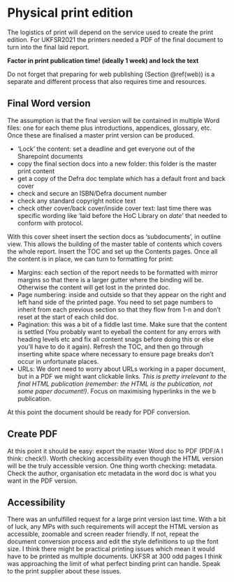 # Physical print edition {#print}

The logistics of print will depend on the service used to create the print
edition. For UKFSR2021 the printers needed a PDF of the final document to turn
into the final laid report.

**Factor in print publication time! (ideally 1 week) and lock the text**

Do not forget that preparing for web publishing (Section \@ref(web)) is a separate and different process that also requires time and resources.

## Final Word version

The assumption is that the final version will be contained in multiple Word files: one for each theme plus introductions, appendices, glossary, etc. Once these are finalised a master print version can be produced.

- 'Lock' the content:  set a deadline and get everyone out of the Sharepoint documents
- copy the final section docs into a new folder: this folder is the master print content
- get a copy of the Defra doc template which has a default front and back cover
- check and secure an ISBN/Defra document number
- check any standard copyright notice text
- check other cover/back cover/inside cover text: last time there was specific wording like 'laid before the HoC Library on _date_' that needed to conform with protocol.

With this cover sheet insert the section docs as 'subdocuments', in outline view. This allows the building of the master table of contents which covers the whole report. Insert the TOC and set up the Contents pages. Once all the content is in place, we can turn to formatting for print:

- Margins: each section of the report needs to be formatted with mirror margins so that there is a larger gutter where the binding will be. Otherwise the content will get lost in the printed doc.
- Page numbering: inside and outside so that they appear on the right and left hand side of the printed page. You need to set page numbers to inherit from each previous section so that they flow from 1-n and don't reset at the start of each child doc. 
- Pagination: this was a bit of a fiddle last time. Make sure that the content is settled (You probably want to eyeball the content for any errors with heading levels etc and fix all content snags before doing this or else you'll have to do it again). Refresh the TOC, and then go through inserting white space where necessary to ensure page breaks don't occur in unfortunate places. 
- URLs: We dont need to worry about URLs working in a paper document, but in a PDF we might want clickable links. *This is pretty irrelevant to the final HTML publication (remember: the HTML is the publication, not some paper document!)*. Focus on maximising hyperlinks in the we b publication.

At this point the document should be ready for PDF conversion.

## Create PDF

At this point it should be easy: export the master Word doc to PDF (PDF/A I think: check!). Worth checking accessibility even though the HTML version will be the truly accessible version. One thing worth checking: metadata. Check the author, organisation etc metadata in the word doc is what you want in the PDF version.

## Accessibility

There was an unfulfilled request for a large print version last time. With a bit of luck, any MPs with such requirements will accept the HTML version as accessible, zoomable and screen reader friendly. If not, repeat the document conversion process and edit the style definitions to up the font size. I think there might be practical printing issues which mean it would have to be printed as multiple documents. UKFSR at 300 odd pages I think was approaching the limit of what perfect binding print can handle. Speak to the print supplier about these issues.